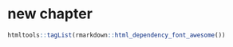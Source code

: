 # new chapter {-}


```r
htmltools::tagList(rmarkdown::html_dependency_font_awesome())
```

<i class="fa fa-file"></i>